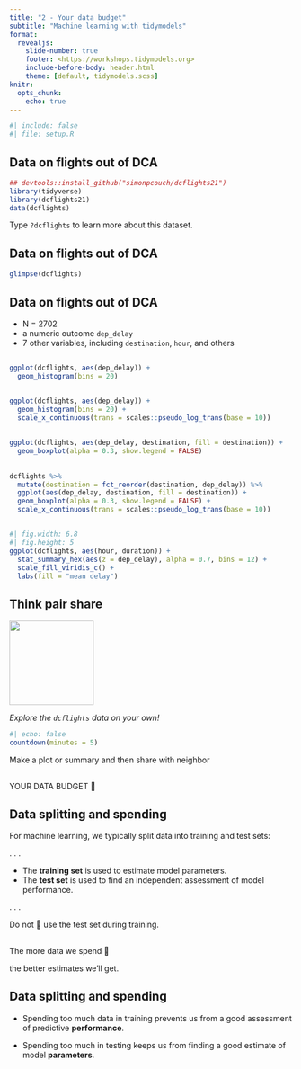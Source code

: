 ```yaml
---
title: "2 - Your data budget"
subtitle: "Machine learning with tidymodels"
format:
  revealjs: 
    slide-number: true
    footer: <https://workshops.tidymodels.org>
    include-before-body: header.html
    theme: [default, tidymodels.scss]
knitr:
  opts_chunk: 
    echo: true
---
```


```r
#| include: false
#| file: setup.R
```

##  {background-image="https://media.giphy.com/media/13otmMzoPMnRYY/giphy-downsized-large.gif" background-size="800px"}

## Data on flights out of DCA

```r
## devtools::install_github("simonpcouch/dcflights21")
library(tidyverse)
library(dcflights21)
data(dcflights)
```

Type `?dcflights` to learn more about this dataset.

## Data on flights out of DCA

```r
glimpse(dcflights)
```

## Data on flights out of DCA

-   N = 2702
-   a numeric outcome `dep_delay`
-   7 other variables, including `destination`, `hour`, and others

## 

```r
ggplot(dcflights, aes(dep_delay)) +
  geom_histogram(bins = 20)
```

## 

```r
ggplot(dcflights, aes(dep_delay)) +
  geom_histogram(bins = 20) +
  scale_x_continuous(trans = scales::pseudo_log_trans(base = 10))
```

## 

```r
ggplot(dcflights, aes(dep_delay, destination, fill = destination)) +
  geom_boxplot(alpha = 0.3, show.legend = FALSE)
```

## 

```r
dcflights %>%
  mutate(destination = fct_reorder(destination, dep_delay)) %>%
  ggplot(aes(dep_delay, destination, fill = destination)) +
  geom_boxplot(alpha = 0.3, show.legend = FALSE) +
  scale_x_continuous(trans = scales::pseudo_log_trans(base = 10))
```

## 

```r
#| fig.width: 6.8
#| fig.height: 5 
ggplot(dcflights, aes(hour, duration)) +
  stat_summary_hex(aes(z = dep_delay), alpha = 0.7, bins = 12) +
  scale_fill_viridis_c() +
  labs(fill = "mean delay")
```

## Think pair share {transition="slide-in"}

![](images/parsnip-flagger.jpg){.absolute top="0" right="0" width="150" height="150"}

*Explore the `dcflights` data on your own!*

```r
#| echo: false
countdown(minutes = 5)
```

::: notes
Make a plot or summary and then share with neighbor
:::

## 

::: r-fit-text
YOUR DATA BUDGET 💸
:::

## Data splitting and spending

For machine learning, we typically split data into training and test sets:

. . .

-   The **training set** is used to estimate model parameters.
-   The **test set** is used to find an independent assessment of model performance.

. . .

Do not 🚫 use the test set during training.

## 

::: r-fit-text
The more data we spend 🤑
:::

::: r-fit-text
the better estimates we'll get.
:::

## Data splitting and spending

-   Spending too much data in training prevents us from a good assessment of predictive **performance**.

-   Spending too much in testing keeps us from finding a good estimate of model **parameters**.
